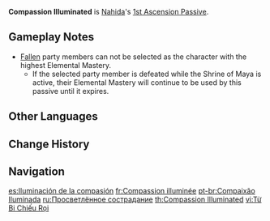 {{Talent Infobox
|image         = Talent Compassion Illuminated.png
|character     = Nahida
|type          = 1st Ascension Passive
|info          = When unleashing [[Illusory Heart]], the Shrine of Maya will gain the following effects:<br>The [[Elemental Mastery]] of the active character within the field will be increased by 25% of the Elemental Mastery of the party member with the highest Elemental Mastery.<br>You can gain a maximum of 250 Elemental Mastery in this manner.
|scale_att1    = Elemental Mastery
|utility1      = Elemental Mastery
|utility2      = Party Elemental Mastery
|utility3      = Party
}}
'''Compassion Illuminated''' is [[Nahida]]'s [[1st Ascension Passive]].

==Gameplay Notes==
* [[Fallen Character|Fallen]] party members can not be selected as the character with the highest Elemental Mastery.
** If the selected party member is defeated while the Shrine of Maya is active, their Elemental Mastery will continue to be used by this passive until it expires.

==Other Languages==
{{Other Languages
|en      = Compassion Illuminated
|zhs     = 净善摄受明论
|zhs_rm  = Jìngshàn Shèshòu Mínglùn
|zht     = 淨善攝受明論
|zht_rm  = Jìngshàn Shèshòu Mínglùn
|zh_tl   = 
|ja      = 浄善摂受明論
|ja_rm   = Jouzen Shouju Meiron
|ja_tl   = Virtue-Receiving Clarification
|ko      = 정선으로 포용한 명론
|ko_rm   = Jeongseoneuro Poyonghan Myeongron
|ko_tl   = Excellent Theory Embraced by Pure Goodness
|es      = Iluminación de la compasión
|es_tl   = Enlightentment of Compassiop
|fr      = Compassion illuminée
|fr_tl   = Compassion Illuminated
|ru      = Просветлённое сострадание
|ru_tl   = Enlightened Compassion
|th      = Compassion Illuminated
|vi      = Từ Bi Chiếu Rọi
|vi_tl   = Illuminating Compassion
|de      = Illuminiertes Mitgefühl
|de_tl   = Illuminated Compassion
|id      = Compassion Illuminated
|pt      = Compaixão Iluminada
|pt_tl   = Illuminated Compassion
|tr      = Aydınlatılmış Şefkat
|tr_tl   = Illuminated Compassion
|it      = Compassione lucente
|it_tl   = Shining Compassion
}}

==Change History==
{{Change History|3.2}}

==Navigation==
{{Talent Navbox|Nahida}}

[[es:Iluminación de la compasión]]
[[fr:Compassion illuminée]]
[[pt-br:Compaixão Iluminada]]
[[ru:Просветлённое сострадание]]
[[th:Compassion Illuminated]]
[[vi:Từ Bi Chiếu Rọi]]